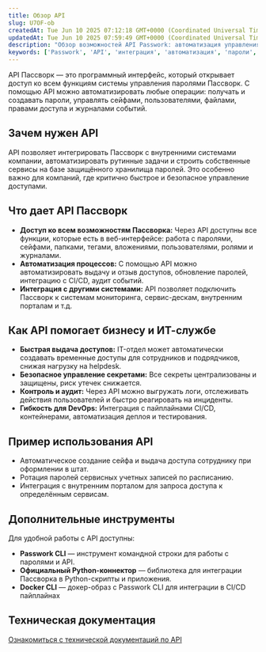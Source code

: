 ```yaml
---
title: Обзор API
slug: U7OF-ob
createdAt: Tue Jun 10 2025 07:12:18 GMT+0000 (Coordinated Universal Time)
updatedAt: Tue Jun 10 2025 07:59:49 GMT+0000 (Coordinated Universal Time)
description: "Обзор возможностей API Passwork: автоматизация управления паролями, интеграция с внутренними системами, инструменты для работы с API и примеры использования."
keywords: ['Passwork', 'API', 'интеграция', 'автоматизация', 'пароли', 'сейфы', 'доступ', 'DevOps', 'Python', 'CLI']
---
```


API Пассворк — это программный интерфейс, который открывает доступ ко всем функциям системы управления паролями Пассворк. С помощью API можно автоматизировать любые операции: получать и создавать пароли, управлять сейфами, пользователями, файлами, правами доступа и журналами событий.

## Зачем нужен API

API позволяет интегрировать Пассворк с внутренними системами компании, автоматизировать рутинные задачи и строить собственные сервисы на базе защищённого хранилища паролей. Это особенно важно для компаний, где критично быстрое и безопасное управление доступами.

## Что дает API Пассворк

- **Доступ ко всем возможностям Пассворка:**
  Через API доступны все функции, которые есть в веб-интерфейсе: работа с паролями, сейфами, папками, тегами, вложениями, пользователями, ролями и журналами.
- **Автоматизация процессов:**
  С помощью API можно автоматизировать выдачу и отзыв доступов, обновление паролей, интеграцию с CI/CD, аудит событий.
- **Интеграция с другими системами:**
  API позволяет подключить Пассворк к системам мониторинга, сервис-дескам, внутренним порталам и т.д.

## Как API помогает бизнесу и ИТ-службе

- **Быстрая выдача доступов:**
  IT-отдел может автоматически создавать временные доступы для сотрудников и подрядчиков, снижая нагрузку на helpdesk.
- **Безопасное управление секретами:**
  Все секреты централизованы и защищены, риск утечек снижается.
- **Контроль и аудит:**
  Через API можно выгружать логи, отслеживать действия пользователей и быстро реагировать на инциденты.
- **Гибкость для DevOps:**
  Интеграция с пайплайнами CI/CD, контейнерами, автоматизация деплоя и тестирования.

## Пример использования API

- Автоматическое создание сейфа и выдача доступа сотруднику при оформлении в штат.
- Ротация паролей сервисных учетных записей по расписанию.
- Интеграция с внутренним порталом для запроса доступа к определённым сервисам.

## Дополнительные инструменты

Для удобной работы с API доступны:

- **Passwork CLI** — инструмент командной строки для работы с паролями и API.
- **Официальный Python-коннектор** — библиотека для интеграции Пассворка в Python-скрипты и приложения.
- **Docker CLI** — докер-образ с Passwork CLI для интеграции в CI/CD пайплайнах

## Техническая документация

<a href="https://docs.passwork.ru/api-i-integracii" target="_blank">Ознакомиться с технической документаций по API</a>
